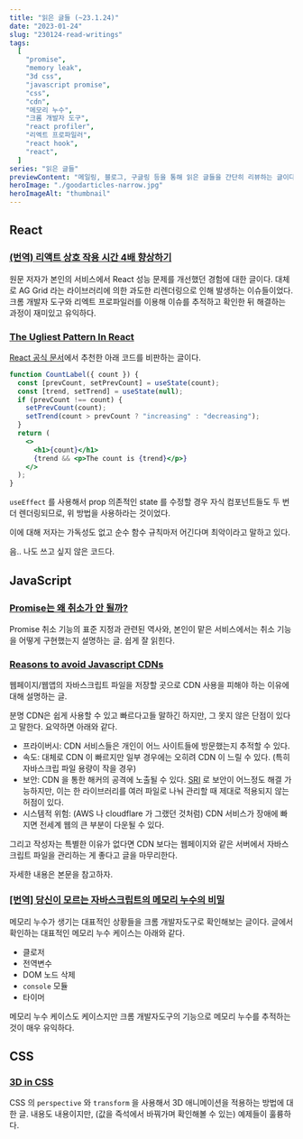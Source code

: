 ```yaml
---
title: "읽은 글들 (~23.1.24)"
date: "2023-01-24"
slug: "230124-read-writings"
tags:
  [
    "promise",
    "memory leak",
    "3d css",
    "javascript promise",
    "css",
    "cdn",
    "메모리 누수",
    "크롬 개발자 도구",
    "react profiler",
    "리엑트 프로파일러",
    "react hook",
    "react",
  ]
series: "읽은 글들"
previewContent: "메일링, 블로그, 구글링 등을 통해 읽은 글들을 간단히 리뷰하는 글이다."
heroImage: "./goodarticles-narrow.jpg"
heroImageAlt: "thumbnail"
---
```


## React

### [(번역) 리액트 상호 작용 시간 4배 향상하기](https://velog.io/@superlipbalm/improving-react-interaction-times-by-4x?utm_source=substack&utm_medium=email)

원문 저자가 본인의 서비스에서 React 성능 문제를 개선했던 경험에 대한 글이다. 대체로 AG Grid 라는 라이브러리에 의한 과도한 리렌더링으로 인해 발생하는 이슈들이었다. 크롬 개발자 도구와 리엑트 프로파일러를 이용해 이슈를 추적하고 확인한 뒤 해결하는 과정이 재미있고 유익하다.

### [The Ugliest Pattern In React](https://sebastiancarlos.com/the-ugliest-pattern-in-react-%EF%B8%8F-adjusting-state-in-response-to-rendering-e8f651fa958b)

[React 공식 문서](https://beta.reactjs.org/reference/react/useState#storing-information-from-previous-renders)에서 추천한 아래 코드를 비판하는 글이다.

```jsx
function CountLabel({ count }) {
  const [prevCount, setPrevCount] = useState(count);
  const [trend, setTrend] = useState(null);
  if (prevCount !== count) {
    setPrevCount(count);
    setTrend(count > prevCount ? "increasing" : "decreasing");
  }
  return (
    <>
      <h1>{count}</h1>
      {trend && <p>The count is {trend}</p>}
    </>
  );
}
```

`useEffect` 를 사용해서 prop 의존적인 state 를 수정할 경우 자식 컴포넌트들도 두 번 더 렌더링되므로, 위 방법을 사용하라는 것이었다.

이에 대해 저자는 가독성도 없고 순수 함수 규칙마저 어긴다며 최악이라고 말하고 있다.

음.. 나도 쓰고 싶지 않은 코드다.

## JavaScript

### [Promise는 왜 취소가 안 될까?](https://tech.kakao.com/2023/01/11/promise-cancelation-in-javascript/)

Promise 취소 기능의 표준 지정과 관련된 역사와, 본인이 맡은 서비스에서는 취소 기능을 어떻게 구현했는지 설명하는 글. 쉽게 잘 읽힌다.

### [Reasons to avoid Javascript CDNs](https://blog.wesleyac.com/posts/why-not-javascript-cdn)

웹페이지/웹앱의 자바스크립트 파일을 저장할 곳으로 CDN 사용을 피해야 하는 이유에 대해 설명하는 글.

분명 CDN은 쉽게 사용할 수 있고 빠르다고들 말하긴 하지만, 그 못지 않은 단점이 있다고 말한다. 요약하면 아래와 같다.

- 프라이버시: CDN 서비스들은 개인이 어느 사이트들에 방문했는지 추적할 수 있다.
- 속도: 대체로 CDN 이 빠르지만 일부 경우에는 오히려 CDN 이 느릴 수 있다. (특히 자바스크립 파일 용량이 작을 경우)
- 보안: CDN 을 통한 해커의 공격에 노출될 수 있다. [SRI](https://developer.mozilla.org/en-US/docs/Web/Security/Subresource_Integrity) 로 보안이 어느정도 해결 가능하지만, 이는 한 라이브러리를 여러 파일로 나눠 관리할 때 제대로 적용되지 않는 허점이 있다.
- 시스템적 위험: (AWS 나 cloudflare 가 그랬던 것처럼) CDN 서비스가 장애에 빠지면 전세계 웹의 큰 부분이 다운될 수 있다.

그리고 작성자는 특별한 이유가 없다면 CDN 보다는 웹페이지와 같은 서버에서 자바스크립트 파일을 관리하는 게 좋다고 글을 마무리한다.

자세한 내용은 본문을 참고하자.

### [[번역] 당신이 모르는 자바스크립트의 메모리 누수의 비밀](https://ui.toast.com/posts/ko_20210611)

메모리 누수가 생기는 대표적인 상황들을 크롬 개발자도구로 확인해보는 글이다. 글에서 확인하는 대표적인 메모리 누수 케이스는 아래와 같다.

- 클로저
- 전역변수
- DOM 노드 삭제
- `console` 모듈
- 타이머

메모리 누수 케이스도 케이스지만 크롬 개발자도구의 기능으로 메모리 누수를 추적하는 것이 매우 유익하다.

## CSS

### [3D in CSS](https://garden.bradwoods.io/notes/css/3d)

CSS 의 `perspective` 와 `transform` 을 사용해서 3D 애니메이션을 적용하는 방법에 대한 글. 내용도 내용이지만, (값을 즉석에서 바꿔가며 확인해볼 수 있는) 예제들이 훌륭하다.
